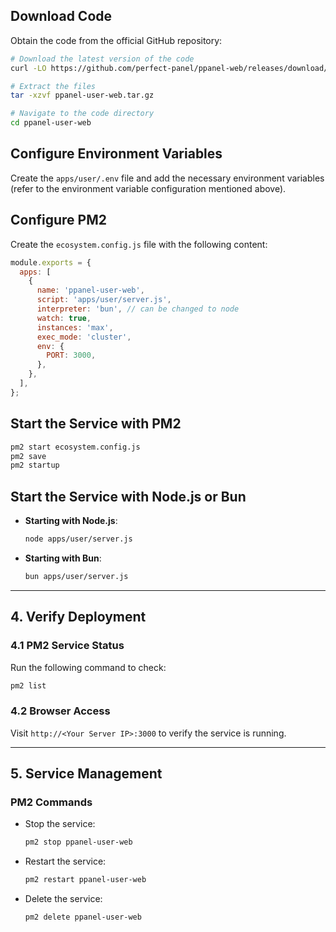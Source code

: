 ## Download Code

Obtain the code from the official GitHub repository:

```bash
# Download the latest version of the code
curl -LO https://github.com/perfect-panel/ppanel-web/releases/download/v1.0.0/ppanel-user-web.tar.gz

# Extract the files
tar -xzvf ppanel-user-web.tar.gz

# Navigate to the code directory
cd ppanel-user-web
```

## Configure Environment Variables

Create the `apps/user/.env` file and add the necessary environment variables (refer to the environment variable configuration mentioned above).

## Configure PM2

Create the `ecosystem.config.js` file with the following content:

```javascript
module.exports = {
  apps: [
    {
      name: 'ppanel-user-web',
      script: 'apps/user/server.js',
      interpreter: 'bun', // can be changed to node
      watch: true,
      instances: 'max',
      exec_mode: 'cluster',
      env: {
        PORT: 3000,
      },
    },
  ],
};
```

## Start the Service with PM2

```bash
pm2 start ecosystem.config.js
pm2 save
pm2 startup
```

## Start the Service with Node.js or Bun

- **Starting with Node.js**:

  ```bash
  node apps/user/server.js
  ```

- **Starting with Bun**:

  ```bash
  bun apps/user/server.js
  ```

---

## **4. Verify Deployment**

### **4.1 PM2 Service Status**

Run the following command to check:

```bash
pm2 list
```

### **4.2 Browser Access**

Visit `http://<Your Server IP>:3000` to verify the service is running.

---

## **5. Service Management**

### **PM2 Commands**

- Stop the service:

  ```bash
  pm2 stop ppanel-user-web
  ```

- Restart the service:

  ```bash
  pm2 restart ppanel-user-web
  ```

- Delete the service:

  ```bash
  pm2 delete ppanel-user-web
  ```


<Giscus />
